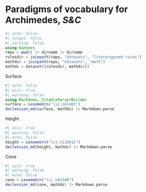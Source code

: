 # Paradigms of vocabulary for Archimedes, *S&C*


```julia
#| echo: false
#| output: false
#| warning: false
using Kanones
repo = pwd() |> dirname |> dirname
rulesdir = joinpath(repo, "datasets", "literarygreek-rules") 
mathdir = joinpath(repo, "datasets", "math")
mathds = dataset([rulesdir, mathdir])
```


Surface

```julia
#| echo: false
#| asis: true
#| warning: false
using Markdown, CitableParserBuilder
surface = LexemeUrn("lsj.n41483")
declension_md(surface, mathds) |> Markdown.parse
```

Height

```julia
#| asis: true
#| warning: false
#| echo: false
height = LexemeUrn("lsj.n110012")
declension_md(height, mathds) |> Markdown.parse
```


Cone

```julia
#| asis: true
#| warning: false
#| echo: false
cone = LexemeUrn("lsj.n61348")
declension_md(cone, mathds) |> Markdown.parse
```